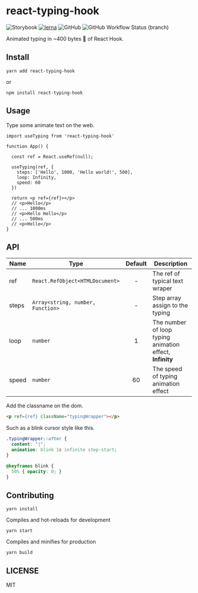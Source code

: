 
<Meta title="Introduction" />

# react-typing-hook

![Storybook](https://cdn.jsdelivr.net/gh/storybookjs/brand@master/badge/badge-storybook.svg)
[![lerna](https://img.shields.io/badge/maintained%20with-lerna-cc00ff.svg)](https://lerna.js.org/)
![GitHub](https://img.shields.io/github/license/Turkyden/react--typing--hook)
![GitHub Workflow Status (branch)](https://img.shields.io/github/workflow/status/Turkyden/react--typing-hook/REACT_TYPING_HOOK_BUILD/master)

Animated typing in ~400 bytes 🐡 of React Hook.

## Install

```yarn
yarn add react-typing-hook
```

or

```yarn
npm install react-typing-hook
```

## Usage

Type some animate text on the web.

```tsx
import useTyping from 'react-typing-hook'

function App() {

  const ref = React.useRef(null);
  
  useTyping(ref, {
    steps: ['Hello', 1000, 'Hello world!', 500],
    loop: Infinity,
    speed: 60
  })
  
  return <p ref={ref}></p>
  // <p>Hello</p>
  // ... 1000ms
  // <p>Hello Hello</p>
  // ... 500ms
  // <p>Hello</p>
}
```

## API

| Name | Type | Default | Description |
| ---- | ----- | :----: | --- |
| ref | `React.RefObject<HTMLDocument>` | - | The ref of typical text wraper |
| steps | `Array<string, number, Function>` | - | Step array assign to the typing |
| loop | `number` | 1 | The number of loop typing animation effect, **Infinity** |
| speed | `number` | 60 | The speed of typing animation effect |

Add the classname on the dom.

```html
<p ref={ref} className="typingWrapper"></p>
```

Such as a blink cursor style like this.

```css
.typingWrapper::after {
  content: "|";
  animation: blink 1s infinite step-start;
}

@keyframes blink {
  50% { opacity: 0; }
}
```

## Contributing

```yarn
yarn install
```

Compiles and hot-reloads for development

```yarn
yarn start
```

Compiles and minifies for production

```yarn
yarn build
```

## LICENSE

MIT
